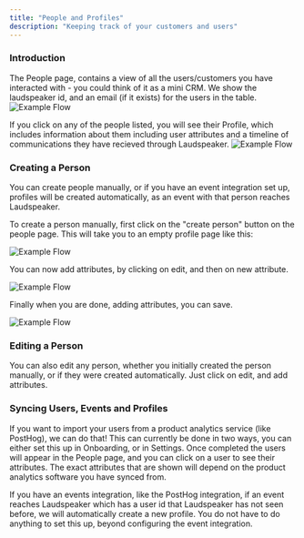 ```yaml
---
title: "People and Profiles"
description: "Keeping track of your customers and users"
---
```


### Introduction
The People page, contains a view of all the users/customers you have interacted with - you could think of it as a mini CRM. We show the laudspeaker id, and an email (if it exists) for the users in the table. 
![Example Flow](/images/guides/product-manual/people.png)

If you click on any of the people listed, you will see their Profile, which includes information about them including user attributes and a timeline of communications they have recieved through Laudspeaker.
![Example Flow](/images/guides/product-manual/person.png)

### Creating a Person
You can create people manually, or if you have an event integration set up, profiles will be created automatically, as an event with that person reaches Laudspeaker.

To create a person manually, first click on the "create person" button on the people page. This will take you to an empty profile page like this:

![Example Flow](/images/guides/product-manual/people_edit.png)

You can now add attributes, by clicking on edit, and then on new attribute.

![Example Flow](/images/guides/product-manual/people_new_attr.png)

Finally when you are done, adding attributes, you can save.

![Example Flow](/images/guides/product-manual/people_save.png)

### Editing a Person

You can also edit any person, whether you initially created the person manually, or if they were created automatically. Just click on edit, and add attributes.

### Syncing Users, Events and Profiles
If you want to import your users from a product analytics service (like PostHog), we can do that! This can currently be done in two ways, you can either set this up in Onboarding, or in Settings. Once completed the users will appear in the People page, and you can click on a user to see their attributes. The exact attributes that are shown will depend on the product analytics software you have synced from.

If you have an events integration, like the PostHog integration, if an event reaches Laudspeaker which has a user id that Laudspeaker has not seen before, we will automatically create a new profile. You do not have to do anything to set this up, beyond configuring the event integration.
